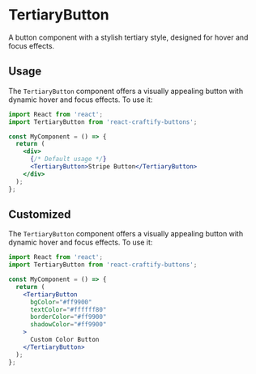 
<Meta title="Buttons/TertiaryButton" component={TertiaryButton} />

# TertiaryButton

A button component with a stylish tertiary style, designed for hover and focus effects.

## Usage

The `TertiaryButton` component offers a visually appealing button with dynamic hover and focus effects. To use it:

```jsx
import React from 'react';
import TertiaryButton from 'react-craftify-buttons';

const MyComponent = () => {
  return (
    <div>
      {/* Default usage */}
      <TertiaryButton>Stripe Button</TertiaryButton>
    </div>
  );
};
```
 

 ## Customized

The `TertiaryButton` component offers a visually appealing button with dynamic hover and focus effects. To use it:

```jsx
import React from 'react';
import TertiaryButton from 'react-craftify-buttons';

const MyComponent = () => {
  return (
    <TertiaryButton
      bgColor="#ff9900"
      textColor="#ffffff80"
      borderColor="#ff9900"
      shadowColor="#ff9900"
    >
      Custom Color Button
    </TertiaryButton>
  );
};
```
 